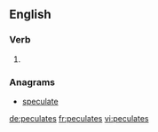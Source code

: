 ==English==

===Verb===
{{head|en|verb form}}

# {{en-third-person singular of|peculate}}

===Anagrams===
* [[speculate#English|speculate]]

[[de:peculates]]
[[fr:peculates]]
[[vi:peculates]]
